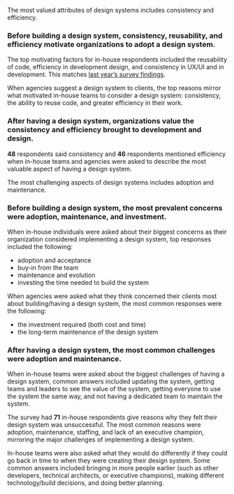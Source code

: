 
<ContentBlock>

The most valued attributes of design systems includes consistency and efficiency.

</ContentBlock>

<HeaderBlock>

### Before building a design system, consistency, reusability, and efficiency motivate organizations to adopt a design system.

</HeaderBlock>

<ContentBlock>

The top motivating factors for in-house respondents included the reusability of code, efficiency in development design, and consistency in UX/UI and in development. This matches [last year’s survey findings][1].
</ContentBlock>

<Table3a />

<ContentBlock>

When agencies suggest a design system to clients, the top reasons mirror what motivated in-house teams to consider a design system: consistency, the ability to reuse code, and greater efficiency in their work.

<Table3b />
<HeaderBlock>

### After having a design system, organizations value the consistency and efficiency brought to development and design.

</HeaderBlock>

<ContentBlock>

**48** respondents said consistency and **46** respondents mentioned efficiency when in-house teams and agencies were asked to describe the most valuable aspect of having a design system.

The most challenging aspects of design systems includes adoption and maintenance.

</ContentBlock>

<HeaderBlock>

### Before building a design system, the most prevalent concerns were adoption, maintenance, and investment.

</HeaderBlock>

<ContentBlock>

When in-house individuals were asked about their biggest concerns as their organization considered implementing a design system, top responses included the following:

- adoption and acceptance
- buy-in from the team
- maintenance and evolution
- investing the time needed to build the system

When agencies were asked what they think concerned their clients most about building/having a design system, the most common responses were the following:

- the investment required (both cost and time)
- the long-term maintenance of the design system


</ContentBlock>

<HeaderBlock>

### After having a design system, the most common challenges were adoption and maintenance.

</HeaderBlock>

<ContentBlock>

When in-house teams were asked about the biggest challenges of having a design system, common answers included updating the system, getting teams and leaders to see the value of the system, getting everyone to use the system the same way, and not having a dedicated team to maintain the system.

The survey had **71** in-house respondents give reasons why they felt their design system was unsuccessful. The most common reasons were adoption, maintenance, staffing, and lack of an executive champion, mirroring the major challenges of implementing a design system.

<Table3c />

<ContentBlock>

In-house teams were also asked what they would do differently if they could go back in time to when they were creating their design system. Some common answers included bringing in more people earlier (such as other developers, technical architects, or executive champions), making different technology/build decisions, and doing better planning.

</ContentBlock>

[1]: https://designsystemssurvey.seesparkbox.com/#why-orgs-build-design-systems
